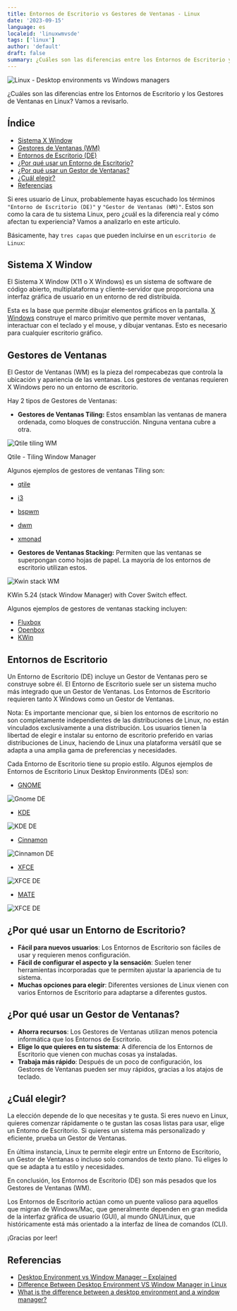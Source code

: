 ```yaml
---
title: Entornos de Escritorio vs Gestores de Ventanas - Linux
date: '2023-09-15'
language: es
localeid: 'linuxwmvsde'
tags: ['linux']
author: 'default'
draft: false
summary: ¿Cuáles son las diferencias entre los Entornos de Escritorio y los Gestores de Ventanas en Linux?
---
```


<div className="flex justify-center">
  <div className="w-full max-w-screen-md overflow-hidden">
    <img
      src="/static/images/2023-09-15-linux-desktop-environments-vs-window-managers/budgie-desktop.jpg"
      alt="Linux - Desktop environments vs Windows managers"
      className="mx-auto"
    />
  </div>
</div>

¿Cuáles son las diferencias entre los Entornos de Escritorio y los Gestores de Ventanas en Linux? Vamos a revisarlo.

## Índice

* [Sistema X Window](#sistema-x-window)
* [Gestores de Ventanas (WM)](#gestores-de-ventanas)
* [Entornos de Escritorio (DE)](#entornos-de-escritorio)
* [¿Por qué usar un Entorno de Escritorio?](#¿por-qué-usar-un-entorno-de-escritorio?)
* [¿Por qué usar un Gestor de Ventanas?](#¿por-qué-usar-un-gestor-de-ventanas?)
* [¿Cuál elegir?](#¿cuál-elegir?)
* [Referencias](#referencias)


Si eres usuario de Linux, probablemente hayas escuchado los términos `"Entorno de Escritorio (DE)"` y `"Gestor de Ventanas (WM)"`. Estos son como la cara de tu sistema Linux, pero ¿cuál es la diferencia real y cómo afectan tu experiencia? Vamos a analizarlo en este artículo.

Básicamente, hay `tres capas` que pueden incluirse en un `escritorio de Linux`:

## Sistema X Window

El Sistema X Window (X11 o X Windows) es un sistema de software de código abierto, multiplataforma y cliente-servidor que proporciona una interfaz gráfica de usuario en un entorno de red distribuida.

Esta es la base que permite dibujar elementos gráficos en la pantalla. [X Windows](https://en.wikipedia.org/wiki/X_Window_System) construye el marco primitivo que permite mover ventanas, interactuar con el teclado y el mouse, y dibujar ventanas. Esto es necesario para cualquier escritorio gráfico.

## Gestores de Ventanas

El Gestor de Ventanas (WM) es la pieza del rompecabezas que controla la ubicación y apariencia de las ventanas. Los gestores de ventanas requieren X Windows pero no un entorno de escritorio.

Hay 2 tipos de Gestores de Ventanas:

* __Gestores de Ventanas Tiling:__ Estos ensamblan las ventanas de manera ordenada, como bloques de construcción. Ninguna ventana cubre a otra.

![Qtile tiling WM](/static/images/2023-09-15-linux-desktop-environments-vs-window-managers/qtile_tiling_WM.png)

Qtile - Tiling Window Manager

Algunos ejemplos de gestores de ventanas Tiling son: 
* [qtile](https://qtile.org/)
* [i3](https://i3wm.org/)
* [bspwm](https://github.com/baskerville/bspwm)
* [dwm](https://dwm.suckless.org/)
* [xmonad](https://xmonad.org/)

* __Gestores de Ventanas Stacking:__ Permiten que las ventanas se superpongan como hojas de papel. La mayoría de los entornos de escritorio utilizan estos.

![Kwin stack WM](/static/images/2023-09-15-linux-desktop-environments-vs-window-managers/kwin_stacl_WM.png)

KWin 5.24 (stack Window Manager) with Cover Switch effect.

Algunos ejemplos de gestores de ventanas stacking incluyen:
* [Fluxbox](http://fluxbox.org/)
* [Openbox](http://openbox.org/wiki/Main_Page)
* [KWin](https://en.wikipedia.org/wiki/KWin)

## Entornos de Escritorio

Un Entorno de Escritorio (DE) incluye un Gestor de Ventanas pero se construye sobre él. El Entorno de Escritorio suele ser un sistema mucho más integrado que un Gestor de Ventanas. Los Entornos de Escritorio requieren tanto X Windows como un Gestor de Ventanas.

Nota: Es importante mencionar que, si bien los entornos de escritorio no son completamente independientes de las distribuciones de Linux, no están vinculados exclusivamente a una distribución. Los usuarios tienen la libertad de elegir e instalar su entorno de escritorio preferido en varias distribuciones de Linux, haciendo de Linux una plataforma versátil que se adapta a una amplia gama de preferencias y necesidades.

Cada Entorno de Escritorio tiene su propio estilo. Algunos ejemplos de Entornos de Escritorio Linux Desktop Environments (DEs) son:

* [GNOME](https://www.gnome.org/getting-gnome/)

![Gnome DE](/static/images/2023-09-15-linux-desktop-environments-vs-window-managers/GNOME_DE.webp)

* [KDE](https://kde.org/)

![KDE DE](/static/images/2023-09-15-linux-desktop-environments-vs-window-managers/KDE_DE.png)

* [Cinnamon](https://en.wikipedia.org/wiki/Cinnamon_(desktop_environment))

![Cinnamon DE](/static/images/2023-09-15-linux-desktop-environments-vs-window-managers/Cinnamon_5.2.png)

* [XFCE](https://www.xfce.org/)

![XFCE DE](/static/images/2023-09-15-linux-desktop-environments-vs-window-managers/Xfce-Desktop-Environment.png)

* [MATE](https://mate-desktop.org/)

![XFCE DE](/static/images/2023-09-15-linux-desktop-environments-vs-window-managers/MATE-DE.jpg)


## ¿Por qué usar un Entorno de Escritorio?

* __Fácil para nuevos usuarios__: Los Entornos de Escritorio son fáciles de usar y requieren menos configuración.
* __Fácil de configurar el aspecto y la sensación__: Suelen tener herramientas incorporadas que te permiten ajustar la apariencia de tu sistema.
* __Muchas opciones para elegir__: Diferentes versiones de Linux vienen con varios Entornos de Escritorio para adaptarse a diferentes gustos.

## ¿Por qué usar un Gestor de Ventanas?

* __Ahorra recursos__: Los Gestores de Ventanas utilizan menos potencia informática que los Entornos de Escritorio.
* __Elige lo que quieres en tu sistema__: A diferencia de los Entornos de Escritorio que vienen con muchas cosas ya instaladas.
* __Trabaja más rápido__: Después de un poco de configuración, los Gestores de Ventanas pueden ser muy rápidos, gracias a los atajos de teclado.

## ¿Cuál elegir?

La elección depende de lo que necesitas y te gusta. Si eres nuevo en Linux, quieres comenzar rápidamente o te gustan las cosas listas para usar, elige un Entorno de Escritorio. Si quieres un sistema más personalizado y eficiente, prueba un Gestor de Ventanas.

En última instancia, Linux te permite elegir entre un Entorno de Escritorio, un Gestor de Ventanas o incluso solo comandos de texto plano. Tú eliges lo que se adapta a tu estilo y necesidades.

En conclusión, los Entornos de Escritorio (DE) son más pesados que los Gestores de Ventanas (WM).

Los Entornos de Escritorio actúan como un puente valioso para aquellos que migran de Windows/Mac, que generalmente dependen en gran medida de la interfaz gráfica de usuario (GUI), al mundo GNU/Linux, que históricamente está más orientado a la interfaz de línea de comandos (CLI).

¡Gracias por leer!

## Referencias

- [Desktop Environment vs Window Manager – Explained](https://www.linuxfordevices.com/tutorials/linux/desktop-environment-vs-window-manager)
- [Difference Between Desktop Environment VS Window Manager in Linux](https://www.geeksforgeeks.org/difference-between-desktop-environment-vs-window-manager-in-linux/)
- [What is the difference between a desktop environment and a window manager?](https://askubuntu.com/questions/18078/what-is-the-difference-between-a-desktop-environment-and-a-window-manager)